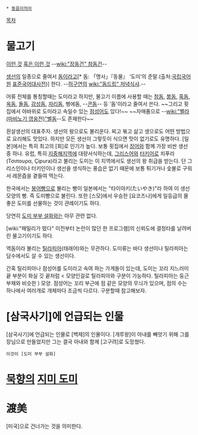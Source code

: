  * [[동음이의어]]

[[목차]]
= 물고기 =
[http://blog.joins.com/usr/y/in/yinjoh/0906/4a37a05591982.jpg 이런 것]
[http://img2.ruliweb.daum.net/img/img_link7/793/792587_1.jpg 혹은 이런 것]
--[[wiki:"장동건" 참돔건]]--

[[생선]]의 일종으로 줄여서 [[돔]]이라고[* 돔: 「명사」『동물』 ‘도미’의 준말.(출처:[[국립국어원]] [[표준국어대사전]])] 한다. --[[허구연]]의 [[wiki:"돔드립" 저녁식샤]].-- 

어류 전체를 통칭할때는 도미라고 하지만, 물고기 이름에 사용할 때는 [[참돔]], [[붉돔]], [[혹돔]], [[옥돔]], [[돌돔]], [[감성돔]], [[자리돔]], 벵에돔, --[[콘돔]]-- 등 '돔'이라고 줄여서 쓴다. ~~그리고 횟집에서 야바위로 도미라고 속일수 있는 [[점성어]]도 있다!~~ ~~자매품으로 --[[wiki:"벨라(마비노기 영웅전)"벨돔]]--도 존재한다~~

흰살생선의 대표주자. 생선의 왕으로도 불리운다. 찌고 볶고 삶고 생으로도 어떤 방법으로 요리해도 맛있다. 하지만 모든 생선이 그렇듯이 식으면 맛이 없기로도 유명하다. [일본]에서는 특히 최고의 [회]로 인기가 높다. 보통 횟집에서 [[장어]]와 함께 가장 비싼 생선중 하나. 유럽, 특히 [[지중해]]지역에 대량서식하는데, [[그리스어]]와 [[터키어]]로 치푸라(Τσιπουρα, Çipura)라고 불리는 도미는 이 지역에서도 생선의 왕 취급을 받는다. 단 그리스인이나 터키인이나 생선을 생식하는 풍습은 없기 때문에 보통 튀기거나 숯불로 구워서 레몬즙을 곁들여 먹는다.

한국에서는 [[붕어빵]]으로 불리는 빵이 일본에서는 "타이야키(たいやき)"라 하여 이 생선 모양의 빵. 즉 도미빵으로 불린다. 또한 [스모]에서 우승한 [요코즈나]에게 일등급의 물좋은 도미를 선물하는 것이 관례이기도 하다.

당연히 [[도미 부부 설화]]와는 아무 관련 없다. 

[wiki:"패밀리가 떴다" 이전부터 논란이 많던 한 프로그램]의 신뢰도에 결정타를 날려버린 물고기이기도 하다.

역돔이라 불리는 [[틸라피아]](태래어)와는 무관하다. 도미류는 바다 생선이나 틸라피아는 담수에서도 살 수 있는 생선이다.

간혹 틸리피아나 점성어를 도미라고 속여 파는 가게들이 있는데, 도미는 꼬리 지느러미 끝 부분이 화실 깃 끝처럼 < 모양인걸로 틸라피아와 구분이 가능하다. 틸라피아는 둥근 부채와 비슷한 ) 모양. 점성어는 꼬리 부근에 점 같은 모양의 무늬가 있으며, 점의 수는 하나에서 여러개로 개체마다 조금씩 다르다. 구분할때 참고해보자.
= [삼국사기]에 언급되는 인물 =
[삼국사기]에 언급되는 인물로 [백제]의 인물이다. [개루왕]이 아내를 빼앗기 위해 그를 장님으로 만들었지만 그는 결국 아내와 함께 [고구려]로 도망쳤다.
 이것이 [도미 부부 설화]
= [[묵향]]의 [[지미 도미]] =

= 渡美 =
[미국]으로 건너가는 것을 의미한다.
